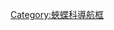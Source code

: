 {{Navbox
|name  = 秀蛺蝶亞科
|title = [[秀蛺蝶亞科]]
|state = {{{state|autocollapse}}}
|listclass = hlist

|above = [[蝴蝶]](鳳蝶總科)⊇[[蛺蝶科]]⊇蛺蝶演化支⊇[[秀蛺蝶亞科]]:

|group1 = [[斜帶靄蛺蝶|靄蛺蝶屬]]<br />''Amnosia''
| group1style = background:; 
|list1 = 
* [[斜帶靄蛺蝶]] ''A. decora''

|group2 = [[電蛺蝶屬]]<br />''Dichorragia''
|list2 = 
* [[擬電蛺蝶]] ''D. ninus''
* [[流星蛺蝶|電蛺蝶]] ''D. nesimachus''
** 長波電蛺蝶 ''D. n. nesseus''

|group3 = [[秀蛺蝶屬]]<br />''Pseudergolis''
|list3 = 
* [[指名秀蛺蝶]] ''P. avesta''
* [[秀蛺蝶]] ''P. wedah''

|group4 = [[飾蛺蝶屬]]<br />''Stibochiona''
|list4 = 
* [[素飾蛺蝶]] ''S. nicea''
* [[飾蛺蝶]] ''S. coresia''
* ''[[Stibochiona schoenbergi|S. schoenbergi]]''
}}<noinclude>

{{collapsible option}}
[[Category:蛺蝶科導航框]]
</noinclude>